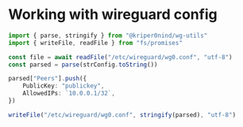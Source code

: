 # Working with wireguard config

```ts
import { parse, stringify } from "@kriper0nind/wg-utils"
import { writeFile, readFile } from "fs/promises"

const file = await readFile("/etc/wireguard/wg0.conf", "utf-8")
const parsed = parse(strConfig.toString())

parsed["Peers"].push({
    PublicKey: "publickey",
    AllowedIPs: `10.0.0.1/32`,
})

writeFile("/etc/wireguard/wg0.conf", stringify(parsed), "utf-8")
```